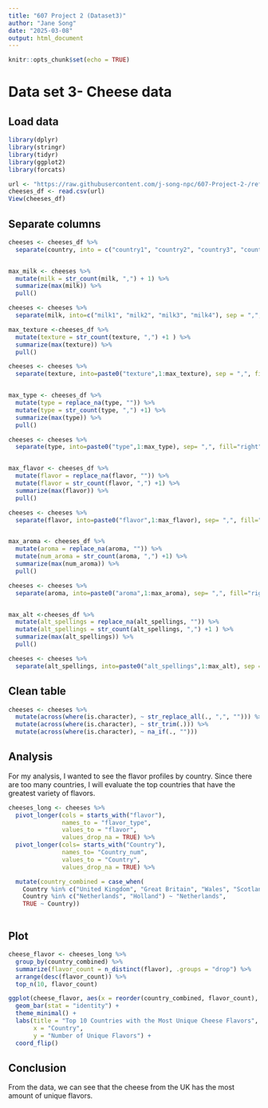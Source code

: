 ---
title: "607 Project 2 (Dataset3)"
author: "Jane Song"
date: "2025-03-08"
output: html_document
---

```{r setup, include=FALSE}
knitr::opts_chunk$set(echo = TRUE)
```

# Data set 3- Cheese data 

## Load data 
```{r}
library(dplyr)
library(stringr)
library(tidyr)
library(ggplot2)
library(forcats)

url <- "https://raw.githubusercontent.com/j-song-npc/607-Project-2-/refs/heads/main/cheeses.csv"
cheeses_df <- read.csv(url) 
View(cheeses_df)
```

## Separate columns 
``` {r}

cheeses <- cheeses_df %>%
  separate(country, into = c("country1", "country2", "country3", "country4", "country5", "country6", "country7", "country8"), sep = ",", fill = "right")


max_milk <- cheeses %>%
  mutate(milk = str_count(milk, ",") + 1) %>%
  summarize(max(milk)) %>%
  pull()

cheeses <- cheeses %>%
  separate(milk, into=c("milk1", "milk2", "milk3", "milk4"), sep = ",", fill = "right")

max_texture <-cheeses_df %>%
  mutate(texture = str_count(texture, ",") +1 ) %>%
  summarize(max(texture)) %>%
  pull()

cheeses <- cheeses %>%
  separate(texture, into=paste0("texture",1:max_texture), sep = ",", fill= "right")


max_type <- cheeses_df %>%
  mutate(type = replace_na(type, "")) %>%
  mutate(type = str_count(type, ",") +1) %>%
  summarize(max(type)) %>%
  pull()

cheeses <- cheeses %>%
  separate(type, into=paste0("type",1:max_type), sep= ",", fill="right")


max_flavor <- cheeses_df %>%
  mutate(flavor = replace_na(flavor, "")) %>%
  mutate(flavor = str_count(flavor, ",") +1) %>%
  summarize(max(flavor)) %>%
  pull()

cheeses <- cheeses %>%
  separate(flavor, into=paste0("flavor",1:max_flavor), sep= ",", fill="right")


max_aroma <- cheeses_df %>%
  mutate(aroma = replace_na(aroma, "")) %>%
  mutate(num_aroma = str_count(aroma, ",") +1) %>%
  summarize(max(num_aroma)) %>%
  pull()

cheeses <- cheeses %>%
  separate(aroma, into=paste0("aroma",1:max_aroma), sep= ",", fill="right")


max_alt <-cheeses_df %>%
  mutate(alt_spellings = replace_na(alt_spellings, "")) %>%
  mutate(alt_spellings = str_count(alt_spellings, ",") +1 ) %>%
  summarize(max(alt_spellings)) %>%
  pull()

cheeses <- cheeses %>%
  separate(alt_spellings, into=paste0("alt_spellings",1:max_alt), sep = ",", fill= "right")


```

## Clean table
```{r}
cheeses <- cheeses %>%
  mutate(across(where(is.character), ~ str_replace_all(., ",", ""))) %>%  
  mutate(across(where(is.character), ~ str_trim(.))) %>% 
  mutate(across(where(is.character), ~ na_if(., ""))) 

```

## Analysis
For my analysis, I wanted to see the flavor profiles by country. Since there are too many countries, I will evaluate the top countries that have the greatest variety of flavors. 

```{r}
cheeses_long <- cheeses %>%
  pivot_longer(cols = starts_with("flavor"),
               names_to = "flavor_type",
               values_to = "flavor", 
               values_drop_na = TRUE) %>%
  pivot_longer(cols= starts_with("Country"),
               names_to= "Country_num",
               values_to = "Country",
               values_drop_na = TRUE) %>%

  mutate(country_combined = case_when(
    Country %in% c("United Kingdom", "Great Britain", "Wales", "Scotland", "England") ~ "United Kingdom", 
    Country %in% c("Netherlands", "Holland") ~ "Netherlands",
    TRUE ~ Country))



```


## Plot
```{r}
cheese_flavor <- cheeses_long %>%
  group_by(country_combined) %>%
  summarize(flavor_count = n_distinct(flavor), .groups = "drop") %>%
  arrange(desc(flavor_count)) %>%  
  top_n(10, flavor_count)

ggplot(cheese_flavor, aes(x = reorder(country_combined, flavor_count), y = flavor_count, fill = country_combined)) +
  geom_bar(stat = "identity") +
  theme_minimal() +
  labs(title = "Top 10 Countries with the Most Unique Cheese Flavors",
       x = "Country",
       y = "Number of Unique Flavors") +
  coord_flip()


```

## Conclusion

From the data, we can see that the cheese from the UK has the most amount of unique flavors. 

